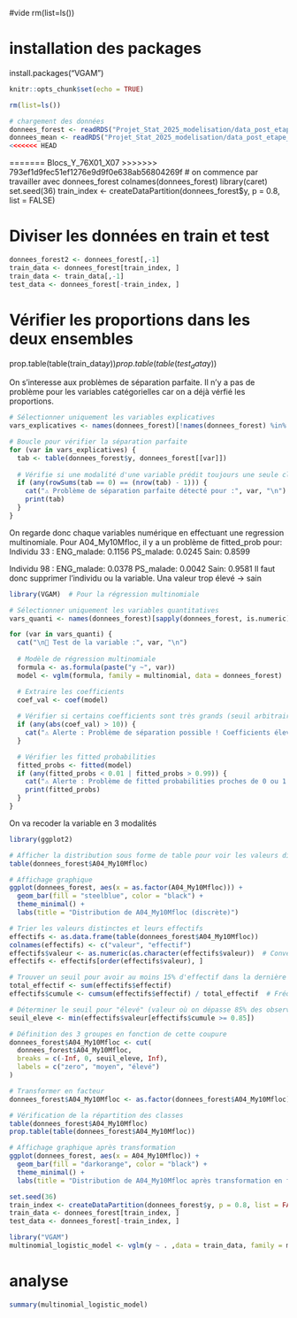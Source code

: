 #vide 
rm(list=ls())

# installation des packages
install.packages("VGAM")
```r
knitr::opts_chunk$set(echo = TRUE)
```

```r
rm(list=ls())

# chargement des données 
donnees_forest <- readRDS("Projet_Stat_2025_modelisation/data_post_etape_4_Forest.Rdata", "rb")
donnees_mean <- readRDS("Projet_Stat_2025_modelisation/data_post_etape_4_Mean.Rdata", "rb")
<<<<<<< HEAD
```
=======
Blocs_Y_76X01_X07
>>>>>>> 793ef1d9fec51ef1276e9d9f0e638ab56804269f
# on commence par travailler avec donnees_forest
colnames(donnees_forest)
library(caret)
set.seed(36)
train_index <- createDataPartition(donnees_forest$y, p = 0.8, list = FALSE)

# Diviser les données en train et test
```r
donnees_forest2 <- donnees_forest[,-1]
train_data <- donnees_forest[train_index, ]
train_data <- train_data[,-1]
test_data <- donnees_forest[-train_index, ]
```

# Vérifier les proportions dans les deux ensembles
prop.table(table(train_data$y))
prop.table(table(test_data$y))


On s'interesse aux problèmes de séparation parfaite.
Il n'y a pas de problème pour les variables catégorielles car on a déjà vérfié les proportions.
```r
# Sélectionner uniquement les variables explicatives
vars_explicatives <- names(donnees_forest)[!names(donnees_forest) %in% "y"]

# Boucle pour vérifier la séparation parfaite
for (var in vars_explicatives) {
  tab <- table(donnees_forest$y, donnees_forest[[var]])
  
  # Vérifie si une modalité d'une variable prédit toujours une seule classe de y
  if (any(rowSums(tab == 0) == (nrow(tab) - 1))) {
    cat("⚠️ Problème de séparation parfaite détecté pour :", var, "\n")
    print(tab)
  }
}
```

On regarde donc chaque variables numérique en effectuant une regression multinomiale.
Pour A04_My10Mfloc, il y a un problème de fitted_prob pour:
Individu 33 :
ENG_malade: 0.1156
PS_malade: 0.0245
Sain: 0.8599

Individu 98 :
ENG_malade: 0.0378
PS_malade: 0.0042
Sain: 0.9581
Il faut donc supprimer l'individu ou la variable. Una valeur trop élevé -> sain

```r
library(VGAM)  # Pour la régression multinomiale

# Sélectionner uniquement les variables quantitatives
vars_quanti <- names(donnees_forest)[sapply(donnees_forest, is.numeric)]

for (var in vars_quanti) {
  cat("\n🔹 Test de la variable :", var, "\n")
  
  # Modèle de régression multinomiale
  formula <- as.formula(paste("y ~", var))
  model <- vglm(formula, family = multinomial, data = donnees_forest)

  # Extraire les coefficients
  coef_val <- coef(model)
  
  # Vérifier si certains coefficients sont très grands (seuil arbitraire)
  if (any(abs(coef_val) > 10)) {
    cat("⚠️ Alerte : Problème de séparation possible ! Coefficients élevés pour", var, "\n")
  }

  # Vérifier les fitted probabilities
  fitted_probs <- fitted(model)
  if (any(fitted_probs < 0.01 | fitted_probs > 0.99)) {
    cat("⚠️ Alerte : Problème de fitted probabilities proches de 0 ou 1 pour", var, "\n")
    print(fitted_probs)
  }
}

```

On va recoder la variable en 3 modalités 
```r
library(ggplot2)

# Afficher la distribution sous forme de table pour voir les valeurs distinctes
table(donnees_forest$A04_My10Mfloc)

# Affichage graphique
ggplot(donnees_forest, aes(x = as.factor(A04_My10Mfloc))) +
  geom_bar(fill = "steelblue", color = "black") +
  theme_minimal() +
  labs(title = "Distribution de A04_My10Mfloc (discrète)")

# Trier les valeurs distinctes et leurs effectifs
effectifs <- as.data.frame(table(donnees_forest$A04_My10Mfloc))
colnames(effectifs) <- c("valeur", "effectif")
effectifs$valeur <- as.numeric(as.character(effectifs$valeur))  # Conversion en numérique si besoin
effectifs <- effectifs[order(effectifs$valeur), ]

# Trouver un seuil pour avoir au moins 15% d'effectif dans la dernière modalité
total_effectif <- sum(effectifs$effectif)
effectifs$cumule <- cumsum(effectifs$effectif) / total_effectif  # Fréquence cumulée

# Déterminer le seuil pour "élevé" (valeur où on dépasse 85% des observations)
seuil_eleve <- min(effectifs$valeur[effectifs$cumule >= 0.85])

# Définition des 3 groupes en fonction de cette coupure
donnees_forest$A04_My10Mfloc <- cut(
  donnees_forest$A04_My10Mfloc,
  breaks = c(-Inf, 0, seuil_eleve, Inf),
  labels = c("zero", "moyen", "élevé")
)

# Transformer en facteur
donnees_forest$A04_My10Mfloc <- as.factor(donnees_forest$A04_My10Mfloc)

# Vérification de la répartition des classes
table(donnees_forest$A04_My10Mfloc)
prop.table(table(donnees_forest$A04_My10Mfloc))

# Affichage graphique après transformation
ggplot(donnees_forest, aes(x = A04_My10Mfloc)) +
  geom_bar(fill = "darkorange", color = "black") +
  theme_minimal() +
  labs(title = "Distribution de A04_My10Mfloc après transformation en factor : seuil = 43839")

```

```r
set.seed(36)
train_index <- createDataPartition(donnees_forest$y, p = 0.8, list = FALSE)
train_data <- donnees_forest[train_index, ]
test_data <- donnees_forest[-train_index, ]

library("VGAM")
multinomial_logistic_model <- vglm(y ~ . ,data = train_data, family = multinomial)
```
# analyse
```r
summary(multinomial_logistic_model)
```



